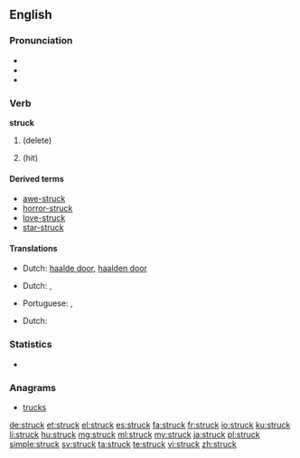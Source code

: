 ==English==

===Pronunciation===
* {{IPA|/ˈstɻʌk/}}
* {{audio|en-us-struck.ogg|Audio (US)}}
* {{rhymes|ʌk}}

===Verb===
'''struck'''

# {{past of|strike}} (delete)
# {{past of|strike}} (hit)

====Derived terms====
* [[awe-struck]]
* [[horror-struck]]
* [[love-struck]]
* [[star-struck]]

====Translations====
{{trans-top|delete}}
* Dutch: [[haalde door]], [[haalden door]]
{{trans-mid}}
{{trans-bottom}}
{{trans-top|hit - past tense}}
* Dutch: {{t-|nl|sloeg toe}}, {{t-|nl|sloegen toe}}
{{trans-mid}}
* Portuguese: {{t-|pt|atingido|m}},  {{t-|pt|atingida|f}}
{{trans-bottom}}
{{trans-top|hit - past participle}}
* Dutch: {{t-|nl|toegeslagen}}
{{trans-mid}}
{{trans-bottom}}

===Statistics===
* {{rank|wrong|afraid|merely|648|struck|man's|write|caught}}

===Anagrams===
* [[trucks#English|trucks]]

[[de:struck]]
[[et:struck]]
[[el:struck]]
[[es:struck]]
[[fa:struck]]
[[fr:struck]]
[[io:struck]]
[[ku:struck]]
[[li:struck]]
[[hu:struck]]
[[mg:struck]]
[[ml:struck]]
[[my:struck]]
[[ja:struck]]
[[pl:struck]]
[[simple:struck]]
[[sv:struck]]
[[ta:struck]]
[[te:struck]]
[[vi:struck]]
[[zh:struck]]